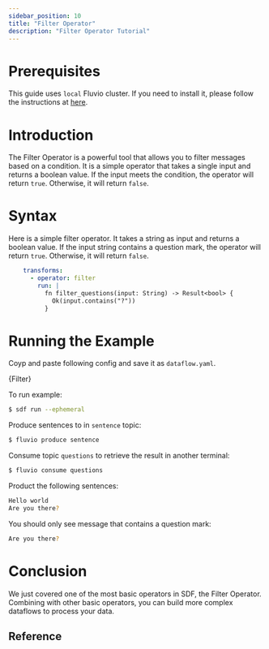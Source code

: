```yaml
---
sidebar_position: 10
title: "Filter Operator"
description: "Filter Operator Tutorial"
---
```



# Prerequisites

This guide uses `local` Fluvio cluster. If you need to install it, please follow the instructions at [here][installation].

# Introduction

The Filter Operator is a powerful tool that allows you to filter messages based on a condition.  It is a simple operator that takes a single input and returns a boolean value.  If the input meets the condition, the operator will return `true`.  Otherwise, it will return `false`.

# Syntax

Here is a simple filter operator.  It takes a string as input and returns a boolean value.  If the input string contains a question mark, the operator will return `true`.  Otherwise, it will return `false`.

```YAML
    transforms:
      - operator: filter
        run: |
          fn filter_questions(input: String) -> Result<bool> {
            Ok(input.contains("?"))
          }

```

# Running the Example

Coyp and paste following config and save it as `dataflow.yaml`.


<CodeBlock language="yaml">{Filter}</CodeBlock>


To run example:
```bash
$ sdf run --ephemeral
```

Produce sentences to in `sentence` topic:

```bash copy="fl"
$ fluvio produce sentence
```

Consume topic `questions` to retrieve the result in another terminal:

```bash copy="fl"
$ fluvio consume questions
```

Product the following sentences:
```bash
Hello world
Are you there?
```

You should only see message that contains a question mark:
```bash
Are you there?
```

# Conclusion

We just covered one of the most basic operators in SDF, the Filter Operator.  Combining with other basic operators, you can build more complex dataflows to process your data.


## Reference

[installation]: /docs/fluvio/quickstart.mdx#install-fluvio